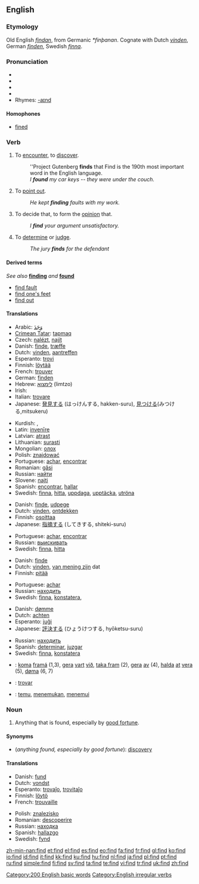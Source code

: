 ==English==

{{rank|Lord|de|whole|190|find|got|let|world}}

===Etymology===
Old English ''[[findan]]'', from Germanic ''*finþanan''.  Cognate with Dutch ''[[vinden]]'', German ''[[finden]]'', Swedish ''[[finna]]''.

===Pronunciation===
* {{enPR|fīnd}}
* {{IPA|/faɪnd/}}
* {{SAMPA|/faInd/}}
* {{audio|en-us-find.ogg|Audio (US)}}
* Rhymes: [[Rhymes:English:-aɪnd|-aɪnd]]

====Homophones====
* [[fine]]d

===Verb===
{{en-verb|finds|finding|found|'''[[found]]''' or archaic '''[[founden]]'''}}

# {{transitive}} To [[encounter]], to [[discover]].
#: ''Project Gutenberg '''finds''' that Find is the 190th most important word in the English language.
#: ''I '''found''' my car keys -- they were under the couch.''
# {{transitive}} To [[point out]].
#: ''He kept '''finding''' faults with my work.''
# {{transitive}} To decide that, to form the [[opinion]] that.
#: ''I '''find''' your argument unsatisfactory.''
# {{transitive}} To [[determine]] or [[judge]].
#: ''The jury '''finds''' for the defendant''

====Derived terms====
''See also'' '''[[finding]]''' ''and'' '''[[found]]'''
* [[find fault]]
* [[find one's feet]]
* [[find out]]

====Translations====
{{trans-top|encounter}}
* Arabic: [[وَجَدَ]]
* [[Crimean Tatar]]: [[tapmaq]]
* Czech: [[nalézt]], [[najít]]
* Danish: [[finde]], [[træffe]]
* Dutch: [[vinden]], [[aantreffen]]
* Esperanto: [[trovi]]
* Finnish: [[löytää]]
* French: [[trouver]]
* German: [[finden]]
* Hebrew: [[לימצוא]] (limtzo)
* Irish: {{t|ga|faigh}}
* Italian: [[trovare]]
* Japanese: [[発見]]する (はっけんする, hakken-suru), [[見つける]](みつける,mitsukeru)
{{trans-mid}}
* Kurdish: {{KUchar|[[دیتنه‌وه‌]]}}, {{KUchar|[[دۆزینه‌وه‌]]}}
* Latin: [[invenire|invenīre]]
* Latvian: [[atrast]]
* Lithuanian: [[surasti]]
* Mongolian: [[олох]]
* Polish: [[znajdować]]
* Portuguese: [[achar]], [[encontrar]]
* Romanian: [[găsi]]
* Russian: [[найти]]
* Slovene: [[najti]]
* Spanish: [[encontrar]], [[hallar]]
* Swedish: [[finna]], [[hitta]], [[uppdaga]], [[upptäcka]], [[utröna]]
{{trans-bottom}}

{{trans-top|point out}}
* Danish: [[finde]], [[udpege]]
* Dutch: [[vinden]], [[ontdekken]]
* Finnish: [[osoittaa]]
* Japanese: [[指摘]]する (してきする, shiteki-suru)
{{trans-mid}}
* Portuguese: [[achar]], [[encontrar]]
* Russian: [[выискивать]]
* Swedish: [[finna]], [[hitta]]
{{trans-bottom}}

{{trans-top|decide that}}
* Danish: [[finde]]
* Dutch: [[vinden]], [[van mening zijn]] dat
* Finnish: [[pitää]]
{{trans-mid}}
* Portuguese: [[achar]]
* Russian: [[находить]]
* Swedish: [[finna]], [[konstatera]],
{{trans-bottom}}

{{trans-top|determine, judge}}
* Danish: [[dømme]]
* Dutch: [[achten]]
* Esperanto: [[juĝi]]
* Japanese: [[評決]]する (ひょうけつする, hyōketsu-suru)
{{trans-mid}}
* Russian: [[находить]]
* Spanish: [[determinar]], [[juzgar]]
* Swedish: [[finna]], [[konstatera]]
{{trans-bottom}}

<!--Remove this section once all of the translations below have been moved into the tables above.-->
{{checktrans-top}}
* {{ttbc|Faroese}}: [[koma]] [[framá]] (1,3), [[gera]] [[vart]] [[við]], [[taka fram]] (2), [[gera]] [[av]] (4), [[halda]] [[at]] [[vera]] (5), [[døma]] (6, 7)
* {{ttbc|Ido}}: [[trovar]]
* {{ttbc|Indonesian}}: [[temu]], [[temu|menemukan]], [[temu|menemui]]
{{trans-bottom}}

===Noun===
{{en-noun}}

# Anything that is found, especially by [[good fortune]].

====Synonyms====
* (''anything found, especially by good fortune''): [[discovery]]

====Translations====
{{trans-top|anything that is found, especially by good fortune}}
* Danish: [[fund]]
* Dutch: [[vondst]] {{f}}
* Esperanto: [[trovaĵo]], [[trovitaĵo]]
* Finnish: [[löytö]]
* French: [[trouvaille]] {{f}}
{{trans-mid}}
* Polish: [[znalezisko]] {{n}}
* Romanian: [[descoperire]] {{f}}
* Russian: [[находка]] {{f}}
* Spanish: [[hallazgo]] {{m}}
* Swedish: [[fynd]] {{n}}
{{trans-bottom}}

[[Category:200 English basic words]]
[[Category:English irregular verbs]]

[[zh-min-nan:find]]
[[et:find]]
[[el:find]]
[[es:find]]
[[eo:find]]
[[fa:find]]
[[fr:find]]
[[gl:find]]
[[ko:find]]
[[io:find]]
[[id:find]]
[[it:find]]
[[kk:find]]
[[ku:find]]
[[hu:find]]
[[nl:find]]
[[ja:find]]
[[pl:find]]
[[pt:find]]
[[ru:find]]
[[simple:find]]
[[fi:find]]
[[sv:find]]
[[ta:find]]
[[te:find]]
[[vi:find]]
[[tr:find]]
[[uk:find]]
[[zh:find]]